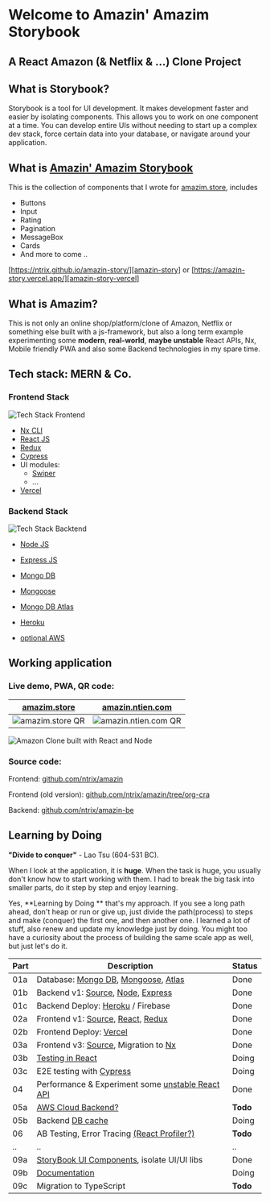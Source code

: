 <Meta title="Intro" />

# Welcome to Amazin' Amazim Storybook


## A React Amazon (& Netflix & ...) Clone Project


## What is Storybook?

Storybook is a tool for UI development. It makes development faster and easier by isolating components.
This allows you to work on one component at a time. You can develop entire UIs without needing to start up a complex dev stack, force certain data into your database, or navigate around your application.


## What is [Amazin' Amazim Storybook][amazin-story]

This is the collection of components that I wrote for [amazim.store][amazim], includes

- Buttons
- Input
- Rating
- Pagination
- MessageBox
- Cards
- And more to come ..

[https://ntrix.github.io/amazin-story/][amazin-story] or [https://amazin-story.vercel.app/][amazin-story-vercel]

## What is Amazim?

This is not only an online shop/platform/clone of Amazon, Netflix or something else built with a js-framework,
but also a long term example experimenting some **modern**, **real-world**, **maybe unstable** React APIs, Nx, Mobile friendly PWA and also some Backend technologies in my spare time.


## Tech stack: MERN & Co.

### Frontend Stack

![Tech Stack Frontend][stackFE]

- [Nx CLI][nx]
- [React JS][react]
- [Redux][redux]
- [Cypress][cy]
- UI modules:
  + [Swiper][swiper]
  + ...
- [Vercel][vercel]

### Backend Stack

![Tech Stack Backtend][stackBE]
- [Node JS][Node]
- [Express JS][express]

- [Mongo DB][mongo]
- [Mongoose][mongoose]
- [Mongo DB Atlas][atlas]
- [Heroku][heroku]
- [optional AWS][aws]

[nx]: https://nx.dev/
[react]: https://reactjs.org/
[redux]: https://redux.js.org/
[swiper]: https://swiperjs.com/
[node]: https://nodejs.org/
[express]: https://expressjs.com/
[mongo]: https://www.mongodb.com/
[mongoose]: https://mongoosejs.com/
[vercel]: https://vercel.com/
[heroku]: https://www.heroku.com/


## Working application


### Live demo, PWA, QR code:

| **[amazim.store][amazim]**   | **[amazin.ntien.com][amazin]**   |
| ---------------------------- | -------------------------------- |
| ![amazim.store QR][qr-amazim]| ![amazin.ntien.com QR][qr-amazin]|

![Amazon Clone built with React and Node][demo]

### Source code:

Frontend: [github.com/ntrix/amazin][FEnx]

Frontend (old version): [github.com/ntrix/amazin/tree/org-cra][FEv1]

Backend: [github.com/ntrix/amazin-be][BEv1]


## Learning by Doing

**"Divide to conquer"** - Lao Tsu (604-531 BC).

When I look at the application, it is **huge**. When the task is huge, you usually don't know how to start working with them.
I had to break the big task into smaller parts, do it step by step and enjoy learning.

Yes, **Learning by Doing ** that's my approach. If you see a long path ahead, don't heap or run or give up, just divide the path(process) to steps and make (conquer) the first one, and then another one.
I learned a lot of stuff, also renew and update my knowledge just by doing. You might too have a curiosity about the process of building the same scale app as well, but just let's do it.


| Part | Description                                                                     | Status |
| ---- | ------------------------------------------------------------------------------- | ------ |
| 01a  | Database: [Mongo DB][mongo], [Mongoose][mongoose], [Atlas][atlas]               | Done   |
| 01b  | Backend v1: [Source][BEv1], [Node][Node], [Express][express]                    | Done   |
| 01c  | Backend Deploy: [Heroku][heroku] / Firebase                                     | Done   |
| 02a  | Frontend v1: [Source][FEv1], [React][react], [Redux][redux]                     | Done   |
| 02b  | Frontend Deploy: [Vercel][vercel]                                               | Done   |
| 03a  | Frontend v3: [Source][FEnx], Migration to [Nx][Nx]                              | Done   |
| 03b  | [Testing in React][testing]                                                     | Doing  |
| 03c  | E2E testing with [Cypress][cy]                                                  | Doing  |
| 04   | Performance & Experiment some [unstable React API][reactAPI]                    | Done   |
| 05a  | [AWS Cloud Backend?][aws]                                                       | **Todo**   |
| 05b  | Backend [DB cache][redis]                                                       | Doing  |
| 06   | AB Testing, Error Tracing [(React Profiler?)][profiler]                         | **Todo**   |
| ..   | ..                                                                              | ..     |
| 09a  | [StoryBook UI Components][storybook], isolate UI/UI libs                        | Done   |
| 09b  | [Documentation][mdx]                                                            | Doing  |
| 09c  | Migration to TypeScript                                                         | **Todo**  |

[atlas]: https://www.mongodb.com/cloud/atlas
[BEv1]: https://github.com/ntrix/amazin-be
[FEv1]: https://github.com/ntrix/amazin/tree/org-cra
[FEnx]: https://github.com/ntrix/amazin
[testing]: https://testing-library.com/
[reactAPI]: https://reactjs.org/docs/concurrent-mode-suspense.html
[storybook]: https://storybook.js.org/
[cy]: https://www.cypress.io/
[swagger]: https://swagger.io/

[stackFE]: https://raw.githubusercontent.com/ntrix/amazin/nx/apps/amazin/src/stories/img/nx-react-cy-redux-swiper-vercel-1000.png
[stackBE]: https://raw.githubusercontent.com/ntrix/amazin/nx/apps/amazin/src/stories/img/mongo-expresss-react-node-atlas-mongoose-heroku-1000.png
[amazim]: https://amazim.store/
[amazin]: https://amazin.ntien.com/
[aws]: https://aws.com/
[redis]: https://redis.com/
[profiler]: https://reactjs.org/docs/profiler.html
[mdx]: https://mdxjs.com/

[qr-amazim]: https://raw.githubusercontent.com/ntrix/amazin/nx/apps/amazin/src/stories/img/qrcode.amazim.store.png
[qr-amazin]: https://raw.githubusercontent.com/ntrix/amazin/nx/apps/amazin/src/stories/img/qrcode.amazin.ntien.com.png
[amazin-story]: https://ntrix.github.io/amazin-story/
[amazin-story-vercel]: https://amazin-story.vercel.app/

[demo]: https://raw.githubusercontent.com/ntrix/amazin/nx/apps/amazin/src/stories/img/amazim-react-demo-ntien.gif
